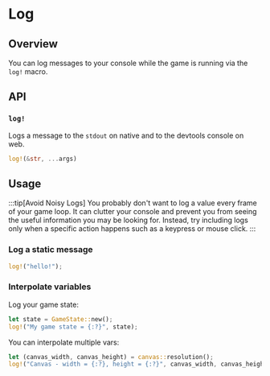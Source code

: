 # Log

## Overview

You can log messages to your console while the game is running via the `log!` macro.

## API

### `log!`

Logs a message to the `stdout` on native and to the devtools console on web.

```rust
log!(&str, ...args)
```

## Usage

:::tip[Avoid Noisy Logs]
You probably don't want to log a value every frame of your game loop. It can clutter your console and prevent you from seeing the useful information you may be looking for. Instead, try including logs only when a specific action happens such as a keypress or mouse click.
:::

### Log a static message

```rust
log!("hello!");
```

### Interpolate variables

Log your game state:

```rust
let state = GameState::new();
log!("My game state = {:?}", state);
```

You can interpolate multiple vars:

```rust
let (canvas_width, canvas_height) = canvas::resolution();
log!("Canvas - width = {:?}, height = {:?}", canvas_width, canvas_height);
```
